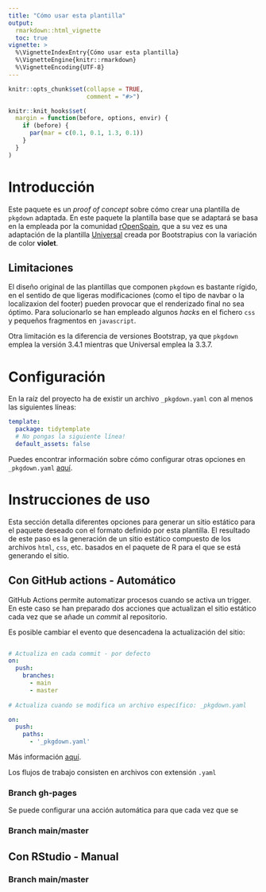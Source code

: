 ---
title: "Cómo usar esta plantilla"
output: 
  rmarkdown::html_vignette
  toc: true
vignette: >
  %\VignetteIndexEntry{Cómo usar esta plantilla}
  %\VignetteEngine{knitr::rmarkdown}
  %\VignetteEncoding{UTF-8}
---

```{r, include = FALSE}
knitr::opts_chunk$set(collapse = TRUE,
                      comment = "#>")

knitr::knit_hooks$set(
  margin = function(before, options, envir) {
    if (before) {
      par(mar = c(0.1, 0.1, 1.3, 0.1))
    }
  }
)


```


# Introducción 

Este paquete es un *proof of concept* sobre cómo crear una plantilla de `pkgdown` adaptada. En este paquete la plantilla base que se adaptará se basa en la empleada por la comunidad [rOpenSpain](https://ropenspain.es/), que a su vez es una adaptación de la plantilla [Universal](https://bootstrapious.com/p/universal-business-e-commerce-template) creada por Bootstrapius con la variación de color **violet**.

## Limitaciones

El diseño original de las plantillas que componen `pkgdown` es bastante rígido, en el sentido de que ligeras modificaciones (como el tipo de navbar o la localizaxion del footer) pueden provocar que el renderizado final no sea óptimo. Para solucionarlo se han empleado algunos *hacks* en el fichero `css` y pequeños fragmentos en `javascript`.

Otra limitación es la diferencia de versiones Bootstrap, ya que `pkgdown` emplea la versión 3.4.1 mientras que Universal emplea la 3.3.7.
  

# Configuración

En la raíz del proyecto ha de existir un archivo `_pkgdown.yaml` con al menos las siguientes líneas:

``` yaml
template:
  package: tidytemplate
  # No pongas la siguiente línea!
  default_assets: false

```

Puedes encontrar información sobre cómo configurar otras opciones en `_pkgdown.yaml` [aquí](https://pkgdown.r-lib.org/articles/pkgdown.html).

# Instrucciones de uso

Esta sección detalla diferentes opciones para generar un sitio estático para el paquete deseado con el formato definido por esta plantilla. El resultado de este paso es la generación de un sitio estático compuesto de los archivos `html`, `css`, etc. basados en el paquete de R para el que se está generando el sitio.


## Con GitHub actions - Automático

GitHub Actions permite automatizar procesos cuando se activa un trigger. En este caso se han preparado dos acciones que actualizan el sitio estático cada vez que se añade un *commit* al repositorio.

Es posible cambiar el evento que desencadena la actualización del sitio:

```yaml 

# Actualiza en cada commit - por defecto
on:
  push:
    branches:
      - main
      - master
      
# Actualiza cuando se modifica un archivo específico: _pkgdown.yaml

on:
  push:
    paths:
      - '_pkgdown.yaml'

```

Más información [aquí](https://docs.github.com/es/free-pro-team@latest/actions/reference/events-that-trigger-workflows).

Los flujos de trabajo consisten en archivos con extensión `.yaml` 

### Branch gh-pages

Se puede configurar una acción automática para que cada vez que se 



### Branch main/master

## Con RStudio - Manual

### Branch main/master

